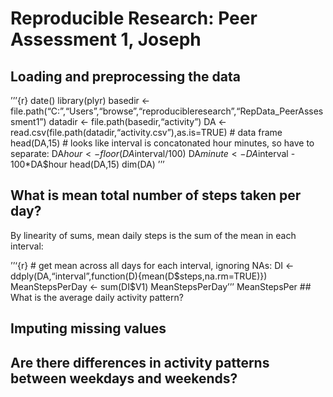 # Reproducible Research: Peer Assessment 1, Joseph 

## Loading and preprocessing the data
'''{r}
date()
library(plyr)
basedir <- file.path("C:","Users","browse","reproducibleresearch","RepData_PeerAssessment1")
datadir <- file.path(basedir,"activity")
DA <- read.csv(file.path(datadir,"activity.csv"),as.is=TRUE) # data frame
head(DA,15)
# looks like interval is concatonated hour minutes, so have to separate:
DA$hour <- floor(DA$interval/100)
DA$minute <- DA$interval - 100*DA$hour
head(DA,15)
dim(DA)
'''

## What is mean total number of steps taken per day?
By linearity of sums, mean daily steps is the sum of the mean in each interval: 

'''{r}
# get mean across all days for each interval, ignoring NAs: 
DI <- ddply(DA,"interval",function(D){mean(D$steps,na.rm=TRUE)})
MeanStepsPerDay <- sum(DI$V1)
MeanStepsPerDay
'''
MeanStepsPer
## What is the average daily activity pattern?



## Imputing missing values



## Are there differences in activity patterns between weekdays and weekends?
